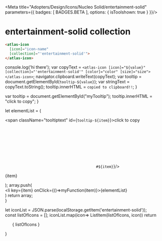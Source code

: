 
<Meta title="Adopters/Design/Icons/Nucleo Solid/entertainment-solid" parameters={{ badges: [ BADGES.BETA ], options: { isToolshown: true } }}/>

# entertainment-solid collection

```html
<atlas-icon 
  [icon]="icon-name"  
  [collection]="'entertainment-solid'">
</atlas-icon>

```

<style>
{`
/* NOTE: This css is generated by Nucleo */
ul {
  display: flex;
  flex-wrap: wrap;
  justify-content: center;
  padding-left: 0;
}

ul li {
  border-radius: .4em;
  transition: background-color .2s;
  user-select: none;
  overflow: hidden;
  text-align: center;
  padding: 2em 1em 1em;
}

ul li:hover {
  background: hsla(0, 0%, 0%, 0.05);
  cursor: pointer;
}

ul p {
  display: block;
  font-size: 0.75rem;
  color: hsla(0, 0%, 0%, 0.5);
  user-select: text;
  cursor: pointer;
  max-width: 6rem;
  padding: 8px 0 4px;
}

ul p::selection {
  background: hsl(230, 93%, 66%);
  color: #fff;
}

ul p::-moz-selection {
  background: hsl(230, 93%, 66%);
  color: #fff;
}

.svg-wrapper {
  font-size: 32px;
}

.svg-wrapper svg {
  display: block;
  margin: 0 auto 10px;
}

/* --------------------------------

Icons

-------------------------------- */

:root {
  --icon-color-primary: inherit;
  --icon-color-secondary: currentColor;
}

.icon {
  display: inline-block;
  color: var(--icon-color-primary); /* icon primary color */
  height: 1em;
  width: 1em;
  line-height: 1;
  flex-shrink: 0;
  max-width: initial;
}

.icon use {
  /* icon secondary color */
  fill: var(--icon-color-secondary);
  stroke: var(--icon-color-secondary);
}

.css-122ju8q {
    padding: 0;
}

.icon-name {
    font-size: 12px;
}

/* --------------------------------

Caps/Corners

-------------------------------- */

.icon use {
  --icon-stroke-linecap-butt: butt;
  stroke-miterlimit: 10;
  stroke-linecap: square;
  stroke-linejoin: miter;
}

.stroke-round use {
  --icon-stroke-linecap-butt: round;
  stroke-linecap: round;
  stroke-linejoin: round;
}

/* --------------------------------

Tooltip

-------------------------------- */

.tooltip {
  position: relative;
  display: inline-block;
}

.tooltip .tooltiptext {
  visibility: hidden;
  width: 100%;
  background-color: #f6f9fc;
  color: #242323;
  text-align: center;
  padding: 3px;
  position: absolute;
  z-index: 1;
  bottom: 84%;
  left: 50%;
  margin-left: -75px;
  opacity: 0;
  transition: opacity 0.3s;
  font-size: 11px;
  justify-content: center;
  display: flex;
  align-items: center;
}

.tooltip:hover .tooltiptext {
  visibility: visible;
  opacity: 1;
}
    
    `}
</style>


  console.log('hi there');
  var copyText = `<atlas-icon [icon]="${value}" [collection]="'entertainment-solid'" [color]="color" [size]="size"></atlas-icon>`;
  navigator.clipboard.writeText(copyText);
  var tooltip = document.getElementById(`tooltip-${value}`);
  var stringText = copyText.toString();
  tooltip.innerHTML = `copied to clipboard!!`;
}

  var tooltip = document.getElementById("myTooltip");
  tooltip.innerHTML = "click to copy";
}

  let elementList = (
      <div>
          <span className="tooltiptext" id={`tooltip-${item}`}>click to copy</span>
          <div className="svg-wrapper">
          <svg className="icon">
            <use href={`#${item}`}/>
          </svg>
          </div>
          <p  data-folder="">
          {item}
          </p> 
      </div>
  );
  array.push( <div className="tooltip" key={item}><li key={item} onClick={()=>myFunction(item)}>{elementList}</li></div>)
  return array;   
}

  let iconList = JSON.parse(localStorage.getItem('entertainment-solid'));
  const listOfIcons = [];
  iconList.map(icon=> ListItem(listOfIcons, icon))
  return <ul>{ listOfIcons }</ul>
}

<Base/>
<svg xmlns="http://www.w3.org/2000/svg">
  <defs>
    <symbol id="play-movie" viewBox="0 0 24 24">
      <path fill="currentColor" d="M19.5 3.75h-15a.75.75 0 0 0-.75.75v15a.75.75 0 0 0 .75.75h15a.75.75 0 0 0 .75-.75v-15a.75.75 0 0 0-.75-.75ZM9 5.25h2.25v1.5H9v-1.5ZM14.25 12l-3.75 2.25v-4.5L14.25 12ZM7.5 18.75H5.25v-1.5H7.5v1.5Zm0-12H5.25v-1.5H7.5v1.5Zm3.75 12H9v-1.5h2.25v1.5Zm3.75 0h-2.25v-1.5H15v1.5Zm0-12h-2.25v-1.5H15v1.5Zm3.75 12H16.5v-1.5h2.25v1.5Zm0-12H16.5v-1.5h2.25v1.5Z"/>
    </symbol>
    <symbol id="theater" viewBox="0 0 24 24">
      <path fill="currentColor" d="M3.5 3.958a16.325 16.325 0 0 1 11 0 .75.75 0 0 1 .5.708V12a6 6 0 1 1-12 0V4.666a.75.75 0 0 1 .5-.708ZM5.47 8.47A.75.75 0 0 0 6 9.75h.75a.75.75 0 0 0 0-1.5H6a.75.75 0 0 0-.53.22Zm1.939 6.621A2.25 2.25 0 0 0 11.25 13.5h-4.5c0 .597.237 1.169.659 1.591ZM11.25 9.75H12a.75.75 0 1 0 0-1.5h-.75a.75.75 0 1 0 0 1.5Z"/>
      <path fill="currentColor" d="M16.5 6.075a16.55 16.55 0 0 1 4 .88.75.75 0 0 1 .5.706V15a5.994 5.994 0 0 1-10.2 4.275 7.402 7.402 0 0 0 1.407-.525h5.043A2.25 2.25 0 0 0 15 16.5h-.012A7.453 7.453 0 0 0 16.5 12a.75.75 0 0 0 .75.75H18a.75.75 0 1 0 0-1.5h-.75a.75.75 0 0 0-.75.75V6.075Z"/>
    </symbol>
  </defs>
</svg>















